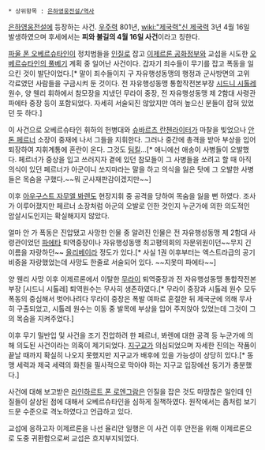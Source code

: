  * 상위항목 : [[은하영웅전설/역사]]

[[은하영웅전설]]에 등장하는 사건. [[우주력]] 801년, [[wiki:"제국력"신 제국력]] 3년 4월 16일 발생하였으며 후세에서는 '''피와 불길의 4월 16일 사건'''이라고 칭한다.

[[파울 폰 오베르슈타인]]이 정치범들을 [[인질]]로 잡고 [[이제르론 공화정부]]와 교섭을 시도한 [[오베르슈타인의 풀베기]] 계획 중 일어난 사건이다. 갑자기 죄수들이 무기를 잡고 폭동을 일으킨 것이 발단이었다.[* 말이 죄수들이지 구 자유행성동맹의 행정과 군사방면의 고위 각료였던 사람들을 구금시켜 둔 것이다. 전 자유행성동맹 통합작전본부장 [[시드니 시톨레]] 원수, 양 웬리 휘하에서 참모장을 지냈던 무라이 중장, 전 자유행성동맹 제 2함대 사령관 파에타 중장 등이 포함되었다. 자세히 서술되진 않았지만 여러 높으신 분들이 잡혀 있었던 듯 하다.]

이 사건으로 오베르슈타인 휘하의 헌병대와 [[슈바르츠 란첸라이터]]가 마찰을 빚었으나 [[안톤 페르너]] 소장이 중재에 나서 그들을 지휘한다. 그러나 중간에 총격을 받아 부상을 입어 퇴장하여 지휘계통에 혼란이 온다. 그것도 [[팀킬]]...[* 애니에선 애송이 사병들이 오발했다. 페르너가 중상을 입고 쓰러지자 곁에 있던 참모들이 그 사병들을 쏘려고 할 때 아직 의식이 있던 페르너가 아군이니 쏘지마라는 말을 하고 의식을 잃은 탓에 그 오발한 사병들은 목숨을 구했다.~~뭐 군사재판감이겠지만~~]

이후 [[아우구스트 자무엘 봐렌]]도 현장지휘 중 공격을 당하여 목숨을 잃을 뻔 하였다. 조사가 이루어졌지만 페르너 소장처럼 아군의 오발로 인한 것인지 누군가에 의한 의도적인 암살시도인지는 확실해지지 않았다.

얼마 안 가 폭동은 진압됐고 사망한 인물 중 알려진 인물은 전 자유행성동맹 제 2함대 사령관이었던 [[파에타]] 퇴역중장이나 자유행성동맹 최고평의회의 자문위원이던~~무지 긴 이름을 자랑하던~~ [[올리베이라]] 정도가 있다.[* 사실 1권 이후부터는 엑스트라급의 공기 비중을 자랑했었는데 사망도 한줄로 서술되어 있다. ~~지못미 파에타~~]

양 웬리 사망 이후 이제르론에서 이탈한 [[무라이]] 퇴역중장과 전 자유행성동맹 통합작전본부장 [시드니 시톨레] 퇴역원수는 무사히 생존하였다.[* 무라이 중장과 시톨레 원수 모두 폭동의 중심해서 벗어나려다 무라이 중장은 폭발 여파로 혼절한 뒤 제국군에 의해 무사히 구출되었고, 시톨레 원수는 이동 중 발목에 부상을 입어 주저앉아 있었는데 그것이 그의 목숨을 지켜주었다.]

이후 무기 밀반입 및 사건을 조기 진압하려 한 페르너, 봐렌에 대한 공격 등 누군가에 의해 의도된 사건이라는 의혹이 제기되었다. [[지구교]]가 의심되었으며 자세한 진의는 작품이 끝날 때까지 확실히 나오지 못했지만 지구교가 배후에 있을 가능성이 상당히 있다.[* 동맹 세력과 제국 세력의 화친을 필사적으로 막아야 하는 지구교 입장에선 동기가 충분했다.]

사건에 대해 보고받은 [[라인하르트 폰 로엔그람]]은 인질을 잡은 것도 마땅찮은 일인데 인질들이 살상된 점에 대해서 오베르슈타인을 심하게 질책하였다. 원작에서는 좀처럼 보기 드문 수준으로 격노하였다고 언급하고 있다.

교섭에 응하고자 이제르론을 나선 율리안 일행은 이 사건 이후 안전을 위해 이제르론으로 도중 귀환함으로써 교섭은 흐지부지되었다.
